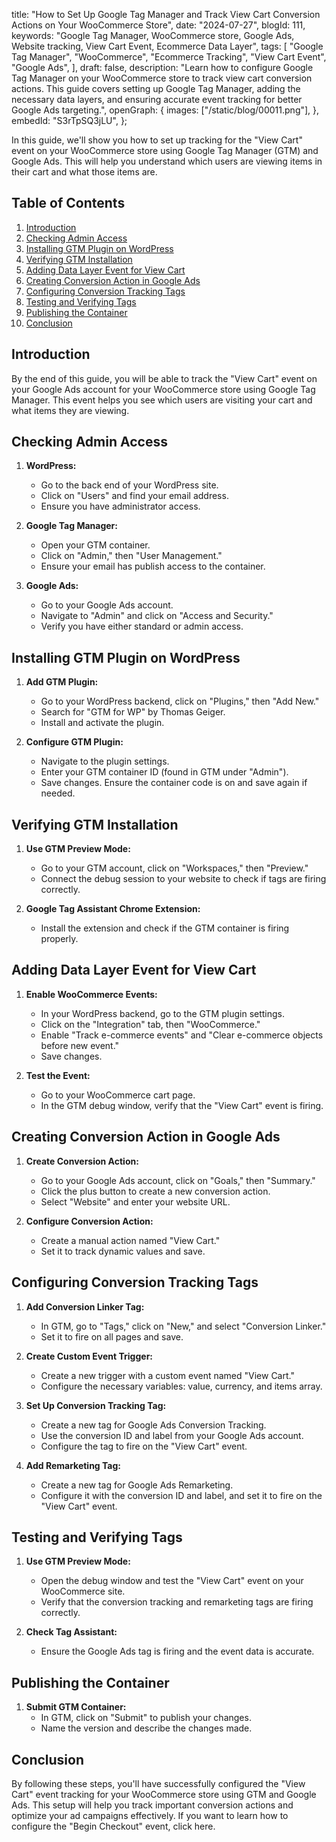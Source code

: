   title:
    "How to Set Up Google Tag Manager and Track View Cart Conversion Actions on Your WooCommerce Store",
  date: "2024-07-27",
  blogId: 111,
  keywords:
    "Google Tag Manager, WooCommerce store, Google Ads, Website tracking, View Cart Event, Ecommerce Data Layer",
  tags: [
    "Google Tag Manager",
    "WooCommerce",
    "Ecommerce Tracking",
    "View Cart Event",
    "Google Ads",
  ],
  draft: false,
  description:
    "Learn how to configure Google Tag Manager on your WooCommerce store to track view cart conversion actions. This guide covers setting up Google Tag Manager, adding the necessary data layers, and ensuring accurate event tracking for better Google Ads targeting.",
  openGraph: {
    images: ["/static/blog/00011.png"],
  },
  embedId: "S3rTpSQ3jLU",
};

<BlogHeader metadata={metadata} />

In this guide, we'll show you how to set up tracking for the "View Cart" event on your WooCommerce store using Google Tag Manager (GTM) and Google Ads. This will help you understand which users are viewing items in their cart and what those items are.

## Table of Contents

1. [Introduction](#introduction)
2. [Checking Admin Access](#checking-admin-access)
3. [Installing GTM Plugin on WordPress](#installing-gtm-plugin-on-wordpress)
4. [Verifying GTM Installation](#verifying-gtm-installation)
5. [Adding Data Layer Event for View Cart](#adding-data-layer-event-for-view-cart)
6. [Creating Conversion Action in Google Ads](#creating-conversion-action-in-google-ads)
7. [Configuring Conversion Tracking Tags](#configuring-conversion-tracking-tags)
8. [Testing and Verifying Tags](#testing-and-verifying-tags)
9. [Publishing the Container](#publishing-the-container)
10. [Conclusion](#conclusion)

## Introduction

By the end of this guide, you will be able to track the "View Cart" event on your Google Ads account for your WooCommerce store using Google Tag Manager. This event helps you see which users are visiting your cart and what items they are viewing.

## Checking Admin Access

1. **WordPress:**

   - Go to the back end of your WordPress site.
   - Click on "Users" and find your email address.
   - Ensure you have administrator access.

2. **Google Tag Manager:**

   - Open your GTM container.
   - Click on "Admin," then "User Management."
   - Ensure your email has publish access to the container.

3. **Google Ads:**
   - Go to your Google Ads account.
   - Navigate to "Admin" and click on "Access and Security."
   - Verify you have either standard or admin access.

## Installing GTM Plugin on WordPress

1. **Add GTM Plugin:**

   - Go to your WordPress backend, click on "Plugins," then "Add New."
   - Search for "GTM for WP" by Thomas Geiger.
   - Install and activate the plugin.

2. **Configure GTM Plugin:**
   - Navigate to the plugin settings.
   - Enter your GTM container ID (found in GTM under "Admin").
   - Save changes. Ensure the container code is on and save again if needed.

## Verifying GTM Installation

1. **Use GTM Preview Mode:**

   - Go to your GTM account, click on "Workspaces," then "Preview."
   - Connect the debug session to your website to check if tags are firing correctly.

2. **Google Tag Assistant Chrome Extension:**
   - Install the extension and check if the GTM container is firing properly.

## Adding Data Layer Event for View Cart

1. **Enable WooCommerce Events:**

   - In your WordPress backend, go to the GTM plugin settings.
   - Click on the "Integration" tab, then "WooCommerce."
   - Enable "Track e-commerce events" and "Clear e-commerce objects before new event."
   - Save changes.

2. **Test the Event:**
   - Go to your WooCommerce cart page.
   - In the GTM debug window, verify that the "View Cart" event is firing.

## Creating Conversion Action in Google Ads

1. **Create Conversion Action:**

   - Go to your Google Ads account, click on "Goals," then "Summary."
   - Click the plus button to create a new conversion action.
   - Select "Website" and enter your website URL.

2. **Configure Conversion Action:**
   - Create a manual action named "View Cart."
   - Set it to track dynamic values and save.

## Configuring Conversion Tracking Tags

1. **Add Conversion Linker Tag:**

   - In GTM, go to "Tags," click on "New," and select "Conversion Linker."
   - Set it to fire on all pages and save.

2. **Create Custom Event Trigger:**

   - Create a new trigger with a custom event named "View Cart."
   - Configure the necessary variables: value, currency, and items array.

3. **Set Up Conversion Tracking Tag:**

   - Create a new tag for Google Ads Conversion Tracking.
   - Use the conversion ID and label from your Google Ads account.
   - Configure the tag to fire on the "View Cart" event.

4. **Add Remarketing Tag:**
   - Create a new tag for Google Ads Remarketing.
   - Configure it with the conversion ID and label, and set it to fire on the "View Cart" event.

## Testing and Verifying Tags

1. **Use GTM Preview Mode:**

   - Open the debug window and test the "View Cart" event on your WooCommerce site.
   - Verify that the conversion tracking and remarketing tags are firing correctly.

2. **Check Tag Assistant:**
   - Ensure the Google Ads tag is firing and the event data is accurate.

## Publishing the Container

1. **Submit GTM Container:**
   - In GTM, click on "Submit" to publish your changes.
   - Name the version and describe the changes made.

## Conclusion

By following these steps, you'll have successfully configured the "View Cart" event tracking for your WooCommerce store using GTM and Google Ads. This setup will help you track important conversion actions and optimize your ad campaigns effectively. If you want to learn how to configure the "Begin Checkout" event, click here.
